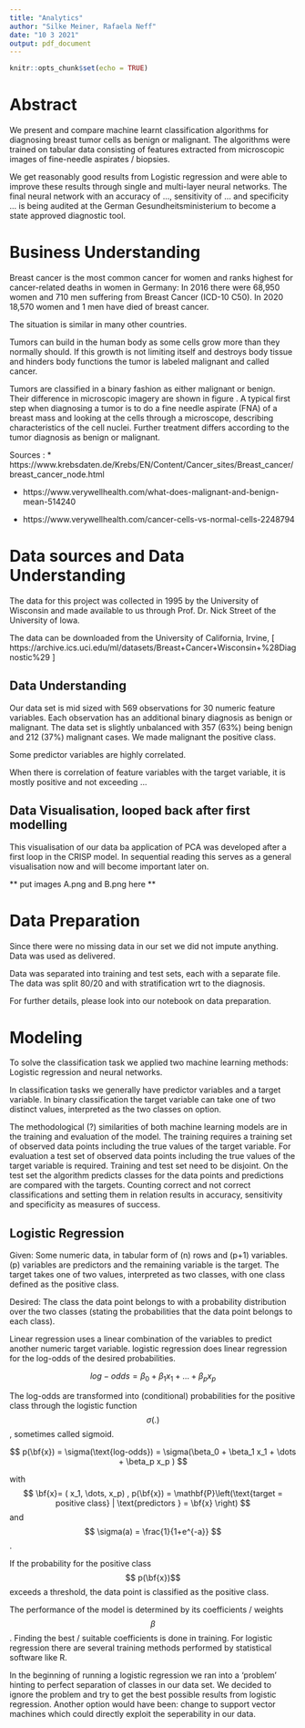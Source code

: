 ```yaml
---
title: "Analytics"
author: "Silke Meiner, Rafaela Neff"
date: "10 3 2021"
output: pdf_document
---
```


```r
knitr::opts_chunk$set(echo = TRUE)
```


# Abstract 
We present and compare machine learnt classification algorithms for diagnosing breast tumor cells as benign or malignant. The algorithms were trained on tabular data consisting of features extracted from microscopic images of fine-needle aspirates / biopsies.

We get reasonably good results from Logistic regression and were able to improve these results through single and multi-layer neural networks. The final neural network with an accuracy of ...,  sensitivity of ... and specificity ... is being audited at the German Gesundheitsministerium to become a state approved diagnostic tool.

# Business Understanding

Breast cancer is the most common cancer for women and ranks highest for cancer-related deaths in women in Germany: In 2016 there were 68,950 women and 710 men suffering from Breast Cancer (ICD-10 C50). In 2020 18,570 women and 1 men have died of breast cancer. 

The situation is similar in many other countries.

Tumors can build in the human body as some cells grow more than they normally should. If this growth is not limiting itself and destroys body tissue and hinders body functions the tumor is labeled malignant and called cancer. 

Tumors are classified in a binary fashion as either malignant or benign. Their difference in microscopic imagery are shown in figure \ref{fig:normal-vs-cancer}.
A typical first step when diagnosing a tumor is to do a fine needle aspirate (FNA) of a breast mass and looking at the cells through a microscope, describing characteristics of the cell nuclei. Further treatment differs according to the tumor diagnosis as benign or malignant.

\begin{figure}
    \centering
    \includegraphics[width=0.8\textwidth]{images/normal-vs-cancerous-cells.png}
    \caption{benign / normal and malignant / cancerous  cells}
    \label{fig:normal-vs-cancer}
\end{figure}

Sources : 
* https://www.krebsdaten.de/Krebs/EN/Content/Cancer\_sites/Breast\_cancer/breast\_cancer\_node.html 

* https://www.verywellhealth.com/what-does-malignant-and-benign-mean-514240

* https://www.verywellhealth.com/cancer-cells-vs-normal-cells-2248794 


# Data sources and Data Understanding

The data for this project was collected in 1995 by the University of Wisconsin and made available to us through Prof. Dr. Nick Street of the University of Iowa. 

The data can be downloaded from the University of California, Irvine, [ https://archive.ics.uci.edu/ml/datasets/Breast+Cancer+Wisconsin+%28Diagnostic%29 ]

## Data Understanding

Our data set is mid sized with 569 observations for 30 numeric feature variables. Each observation has an additional binary diagnosis as benign or malignant. The data set is slightly unbalanced with 357 (63\%) being benign and 212 (37\%) malignant cases. We made malignant the positive class.

Some predictor variables are highly correlated.

When there is correlation of feature variables  with the target variable, it is mostly positive and not exceeding ...

## Data Visualisation, looped back after first modelling

This visualisation of our data ba application of PCA  was developed after a first loop in the CRISP model. In sequential reading this serves as a general visualisation now and will become important later on. 

** put images A.png and B.png here **

# Data Preparation

Since there were no missing data in our set we did not impute anything. Data was used as delivered.

Data was separated into training and test sets, each with a separate file. The data was split 80/20 and with stratification wrt to the diagnosis.

For further details, please look into our notebook on data preparation.

# Modeling
To solve the classification task we applied two machine learning methods: Logistic regression and neural networks.

In classification tasks we generally have predictor variables and a target variable. In binary classification the target variable can take one of two distinct values, interpreted as the two classes on option.

The methodological (?) similarities of both machine learning models are in the training and evaluation of the model. The training requires a training set of observed data points including the true values of the target variable. For evaluation a test set of observed  data points including the true values of the target variable is required. Training and test set need to be disjoint. On the test set the algorithm predicts classes for the data points and predictions are compared with the targets. Counting correct and not correct classifications and setting them in relation results in accuracy, sensitivity and specificity as measures of success.

## Logistic Regression

Given: Some numeric data, in tabular form of \(n\) rows and \(p+1\) variables. \(p\) variables are predictors and the remaining variable is the target. The target takes one of two values, interpreted as two classes, with one class defined as the positive class.

Desired: The class the data point belongs to with a probability distribution over the two classes (stating the probabilities that the data point belongs to each class).

Linear regression uses a linear combination of the variables to predict another numeric target variable. logistic regression does linear regression for the log-odds of the desired probabilities.

$$
{log-odds} = \beta_0 + \beta_1 x_1 + \dots + \beta_p x_p     
$$

The log-odds are transformed into (conditional) probabilities for the positive class through the logistic function $$  \sigma(.)  $$, sometimes called sigmoid.

$$
p(\bf{x}) = \sigma(\text{log-odds}) = \sigma(\beta_0 + \beta_1 x_1 + \dots + \beta_p x_p ) 
$$

with $$ \bf{x}= ( x_1, \dots, x_p) , p(\bf{x}) = \mathbf{P}\left(\text{target = positive class} | \text{predictors } = \bf{x} \right) $$ and  $$ \sigma(a) = \frac{1}{1+e^{-a}} $$.

If the probability for the positive class $$ p(\bf{x})$$ exceeds a threshold, the data point is classified as the positive class.

The performance of the model is determined by its coefficients / weights  $$\beta $$. Finding the best / suitable coefficients is done in training. For logistic regression there are several training methods performed by statistical software like R.

In the beginning of running a logistic regression we ran into a 'problem' hinting to perfect separation of classes in our data set. We decided to ignore the problem and try to get the best possible results from logistic regression. Another option would have been: change to support vector machines which could directly exploit the seperability in our data.